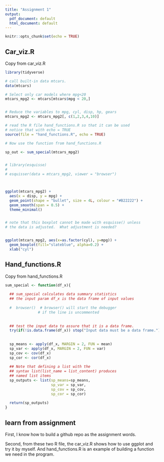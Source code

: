 ```yaml
---
title: "Assignment 1"
output:
  pdf_document: default
  html_document: default
---
```


```r
knitr::opts_chunk$set(echo = TRUE)
```

## Car_viz.R

Copy from car_viz.R

```r

library(tidyverse)

# call built-in data mtcars.
data(mtcars)

# Select only car models where mpg<20
mtcars_mpg2 <- mtcars[mtcars$mpg < 20,]


# Reduce the variables to mpg, cyl, disp, hp, gears
mtcars_mpg2 <- mtcars_mpg2[, c(1,2,3,4,10)]

# read the R file hand_functions.R so that it can be used
# notice that with echo = TRUE 
source(file = "hand_functions.R", echo = TRUE)

# Now use the function from hand_functions.R

sp_out <- sum_special(mtcars_mpg2)


# library(esquisse)
# 
# esquisser(data = mtcars_mpg2, viewer = "browser")



ggplot(mtcars_mpg2) +
  aes(x = disp, y = mpg) +
  geom_point(shape = "bullet", size = 4L, colour = "#B22222") +
  geom_smooth(span = 0.5) +
  theme_minimal()


# note that this boxplot cannot be made with esquisse() unless
# the data is adjusted.  What adjustment is needed?


ggplot(mtcars_mpg2, aes(x=as.factor(cyl), y=mpg)) + 
  geom_boxplot(fill="slateblue", alpha=0.2) + 
  xlab("cyl")

```


## Hand_functions.R

Copy from hand_functions.R

```r



sum_special <- function(df_x){
  
  ## sum_special calculates data summary statistics
  ## the input param df_x is the data frame of input values
  
  #  browser()  # browser() will start the debugger
               # if the line is uncommented
  
  
  ## test the input data to assure that it is a data frame.
  try(if(!is.data.frame(df_x)) stop("Input data must be a data frame."))
  
  
  sp_means <- apply(df_x, MARGIN = 2, FUN = mean)
  sp_var <- apply(df_x, MARGIN = 2, FUN = var)
  sp_cov <- cov(df_x)
  sp_cor <- cor(df_x)
  
  ## Note that defining a list with the 
  ## syntax list(list_name = list_content) produces
  ## named list items
  sp_outputs <- list(sp_means=sp_means, 
                     sp_var = sp_var, 
                     sp_cov = sp_cov, 
                     sp_cor = sp_cor)
  
  return(sp_outputs)
}

```

## learn from assignment
First, I know how to build a github repo as the assignment words.

Second, from these two R file, the car_viz.R shows how to use ggplot and try it by myself. And hand_functions.R is an example of building a function we need in the program.